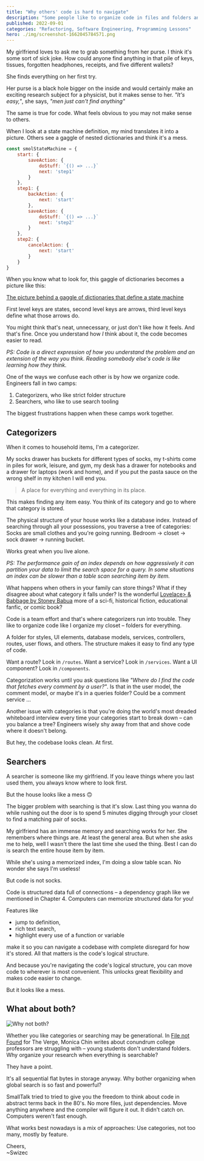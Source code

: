 ```yaml
---
title: "Why others' code is hard to navigate"
description: "Some people like to organize code in files and folders and neat categories. Others love search. When they work together, that's the challenge."
published: 2022-09-01
categories: "Refactoring, Software Engineering, Programming Lessons"
hero: ./img/screenshot-1662045784571.png
---
```


My girlfriend loves to ask me to grab something from her purse. I think it's some sort of sick joke. How could anyone find anything in that pile of keys, tissues, forgotten headphones, receipts, and five different wallets?

She finds everything on her first try.

Her purse is a black hole bigger on the inside and would certainly make an exciting research subject for a physicist, but it makes sense to her. _"It's easy,"_, she says, _"men just can't find anything"_

The same is true for code. What feels obvious to you may not make sense to others.

When I look at a state machine definition, my mind translates it into a picture. Others see a gaggle of nested dictionaries and think it's a mess.

```javascript
const smolStateMachine = {
	start: {
		saveAction: {
			doStuff: `{() => ...}`
			next: 'step1'
		}
	},
	step1: {
		backAction: {
			next: 'start'
		},
		saveAction: {
			doStuff: `{() => ...}`
			next: 'step2'
		}
	},
	step2: {
		cancelAction: {
			next: 'start'
		}
	}
}
```

When you know what to look for, this gaggle of dictionaries becomes a picture like this:

[The picture behind a gaggle of dictionaries that define a state machine](./img/The-picture-behind-a-gaggle-of-dictionaries-that-define-a-state-machine784252.png)

First level keys are states, second level keys are arrows, third level keys define what those arrows do.

You might think that's neat, unnecessary, or just don't like how it feels. And that's fine. Once you understand how _I_ think about it, the code becomes easier to read.

_PS: Code is a direct expression of how you understand the problem and an extension of the way you think. Reading somebody else's code is like learning how they think._

One of the ways we confuse each other is by how we organize code. Engineers fall in two camps:

1.  Categorizers, who like strict folder structure
2.  Searchers, who like to use search tooling

The biggest frustrations happen when these camps work together.

## Categorizers

When it comes to household items, I'm a categorizer.

My socks drawer has buckets for different types of socks, my t-shirts come in piles for work, leisure, and gym, my desk has a drawer for notebooks and a drawer for laptops (work and home), and if you put the pasta sauce on the wrong shelf in my kitchen I will end you.

> A place for everything and everything in its place.

This makes finding any item easy. You think of its category and go to where that category is stored.

The physical structure of your house works like a database index. Instead of searching through all your possessions, you traverse a tree of categories: Socks are small clothes and you're going running. Bedroom -> closet -> sock drawer -> running bucket.

Works great when you live alone.

_PS: The performance gain of an index depends on how aggressively it can partition your data to limit the search space for a query. In some situations an index can be slower than a table scan searching item by item._

What happens when others in your family can store things? What if they disagree about what category it falls under? Is the wonderful [Lovelace> & Babbage by Stoney Babua](https://en.wikipedia.org/wiki/The_Thrilling_Adventures_of_Lovelace_and_Babbage) more of a sci-fi, historical fiction, educational fanfic, or comic book?

Code is a team effort and that's where categorizers run into trouble. They like to organize code like I organize my closet – folders for everything.

A folder for styles, UI elements, database models, services, controllers, routes, user flows, and others. The structure makes it easy to find any type of code.

Want a route? Look in `/routes`. Want a service? Look in `/services`. Want a UI component? Look in `/components`.

Categorization works until you ask questions like _"Where do I find the code that fetches every comment by a user?"_. Is that in the user model, the comment model, or maybe it's in a queries folder? Could be a comment service ...

Another issue with categories is that you're doing the world's most dreaded whiteboard interview every time your categories start to break down – can you balance a tree? Engineers wisely shy away from that and shove code where it doesn't belong.

But hey, the codebase looks clean. At first.

## Searchers

A searcher is someone like my girlfriend. If you leave things where you last used them, you always know where to look first.

But the house looks like a mess 🙃

The bigger problem with searching is that it's slow. Last thing you wanna do while rushing out the door is to spend 5 minutes digging through your closet to find a matching pair of socks.

My girlfriend has an immense memory and searching works for her. She remembers where things are. At least the general area. But when she asks me to help, well I wasn't there the last time she used the thing. Best I can do is search the entire house item by item.

While she's using a memorized index, I'm doing a slow table scan. No wonder she says I'm useless!

But code is not socks.

Code is structured data full of connections – a dependency graph like we mentioned in Chapter 4. Computers can memorize structured data for you!

Features like

- jump to definition,
- rich text search,
- highlight every use of a function or variable

make it so you can navigate a codebase with complete disregard for how it's stored. All that matters is the code's logical structure.

And because you're navigating the code's logical structure, you can move code to wherever is most convenient. This unlocks great flexibility and makes code easier to change.

But it looks like a mess.

## What about both?

![Why not both?](giphy:why_not_both)

Whether you like categories or searching may be generational. In [File not Found](https://www.theverge.com/22684730/students-file-folder-directory-structure-education-gen-z) for The Verge, Monica Chin writes about conundrum college professors are struggling with – young students don't understand folders. Why organize your research when everything is searchable?

They have a point.

It's all sequential flat bytes in storage anyway. Why bother organizing when global search is so fast and powerful?

SmallTalk tried to tried to give you the freedom to think about code in abstract terms back in the 80's. No more files, just dependencies. Move anything anywhere and the compiler will figure it out. It didn't catch on. Computers weren't fast enough.

What works best nowadays is a mix of approaches: Use categories, not too many, mostly by feature.

Cheers,<br/>
~Swizec